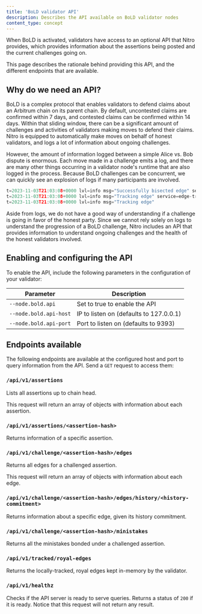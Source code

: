 ```yaml
---
title: 'BoLD validator API'
description: Describes the API available on BoLD validator nodes
content_type: concept
---
```


When <a data-quicklook-from="bold">BoLD</a> is activated, validators have access to an optional API that Nitro provides, which provides information about the assertions being posted and the current challenges going on.

This page describes the rationale behind providing this API, and the different endpoints that are available.

## Why do we need an API?

BoLD is a complex protocol that enables validators to defend claims about an Arbitrum chain on its parent chain. By default, uncontested claims are confirmed within 7 days, and contested claims can be confirmed within 14 days. Within that sliding window, there can be a significant amount of challenges and activities of validators making moves to defend their claims. Nitro is equipped to automatically make moves on behalf of honest validators, and logs a lot of information about ongoing challenges.

However, the amount of information logged between a simple Alice vs. Bob dispute is enormous. Each move made in a challenge emits a log, and there are many other things occurring in a validator node's runtime that are also logged in the process. Because BoLD challenges can be concurrent, we can quickly see an explosion of logs if many participants are involved.

```go
t=2023-11-03T21:03:08+0000 lvl=info msg="Successfully bisected edge" service=edge-tracker      name= challengeType=block_challenge_edge bisectedFrom=16 bisectedFromMerkle=0x87d91006 bisectedTo=8  bisectedToMerkle=0xb3321c66
t=2023-11-03T21:03:08+0000 lvl=info msg="Tracking edge" service=edge-tracker      id=0xc66e7e5d fromBatch=0 toBatch=1 startHeight=0  endHeight=8  endCommit=0xb3321c66 startCommit=0x0107305d validatorName=        challengeType=block_challenge_edge
t=2023-11-03T21:03:08+0000 lvl=info msg="Tracking edge"                          service=edge-tracker      startHeight=8  startCommit=0xb3321c66 endHeight=16 endCommit=0x87d91006 id=0xbb16c213 fromBatch=0 toBatch=1 validatorName=        challengeType=block_challenge_edge
```

Aside from logs, we do not have a good way of understanding if a challenge is going in favor of the honest party. Since we cannot rely solely on logs to understand the progression of a BoLD challenge, Nitro includes an API that provides information to understand ongoing challenges and the health of the honest validators involved.

## Enabling and configuring the API

To enable the API, include the following parameters in the configuration of your validator:

| Parameter              | Description                             |
| ---------------------- | --------------------------------------- |
| `--node.bold.api`      | Set to true to enable the API           |
| `--node.bold.api-host` | IP to listen on (defaults to 127.0.0.1) |
| `--node.bold.api-port` | Port to listen on (defaults to 9393)    |

## Endpoints available

The following endpoints are available at the configured host and port to query information from the API. Send a `GET` request to access them:

### `/api/v1/assertions`

Lists all assertions up to chain head.

This request will return an array of objects with information about each assertion.

### `/api/v1/assertions/<assertion-hash>`

Returns information of a specific assertion.

### `/api/v1/challenge/<assertion-hash>/edges`

Returns all edges for a challenged assertion.

This request will return an array of objects with information about each edge.

### `/api/v1/challenge/<assertion-hash>/edges/history/<history-commitment>`

Returns information about a specific edge, given its history commitment.

### `/api/v1/challenge/<assertion-hash>/ministakes`

Returns all the ministakes bonded under a challenged assertion.

### `/api/v1/tracked/royal-edges`

Returns the locally-tracked, royal edges kept in-memory by the validator.

### `/api/v1/healthz`

Checks if the API server is ready to serve queries. Returns a status of `200` if it is ready. Notice that this request will not return any result.
